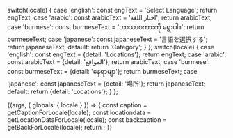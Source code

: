 
  switch(locale) {
    case 'english': const engText = 'Select Language'; return engText;
    case 'arabic': const arabicText = 'اختار اللغة'; return arabicText;
    case 'burmese': const burmeseText = 'ဘာသာစကားကို ရွေးပါ။'; return burmeseText;
    case 'japanese': const japaneseText = '言語を選択する'; return japaneseText;
    default: return 'Category';
  }
};
  switch(locale) {
    case 'english': const engText = {detail: 'Locations'}; return engText;
    case 'arabic': const arabicText = {detail: 'المواقع'}; return arabicText;
    case 'burmese': const burmeseText = {detail: 'နေရာမျာ'}; return burmeseText;
    case 'japanese': const japaneseText = {detail: '場所'}; return japaneseText;
    default:
      return {detail: 'Locations'};
  }
};


<Meta title="Organism/Navigation/Mobile Nav" />

<Story name="MobileNav">
  {(args, { globals: { locale } }) => {
    const caption = getCaptionForLocale(locale);
    const locationdata = getLocationDataForLocale(locale);
    const backcaption = getBackForLocale(locale);
    return <MobileNav locale={locale} text={caption} xyz={locationdata}></MobileNav>;
  }}
</Story>



